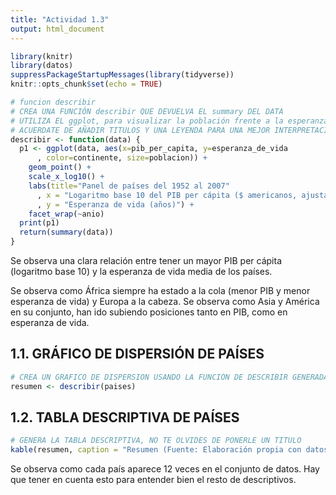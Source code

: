 ```yaml
---
title: "Actividad 1.3"
output: html_document
---
```


```r
library(knitr)
library(datos)
suppressPackageStartupMessages(library(tidyverse))
knitr::opts_chunk$set(echo = TRUE)

# funcion describir
# CREA UNA FUNCIÓN describir QUE DEVUELVA EL summary DEL DATA
# UTILIZA EL ggplot, para visualizar la población frente a la esperanza de vida, separando cada gráfico por el año desde 1952 hasta 2007
# ACUERDATE DE AÑADIR TITULOS Y UNA LEYENDA PARA UNA MEJOR INTERPRETACIÓN
describir <- function(data) {
  p1 <- ggplot(data, aes(x=pib_per_capita, y=esperanza_de_vida
      , color=continente, size=poblacion)) +
    geom_point() +
    scale_x_log10() +
    labs(title="Panel de países del 1952 al 2007"
      , x = "Logaritmo base 10 del PIB per cápita ($ americanos, ajustados según inflación)"
      , y = "Esperanza de vida (años)") +
    facet_wrap(~anio)
  print(p1)
  return(summary(data))
}
```

Se observa una clara relación entre tener un mayor PIB per cápita (logaritmo base 10) y la esperanza de vida media de los países. 

Se observa como África siempre ha estado a la cola (menor PIB y menor esperanza de vida) y Europa a la cabeza. Se observa como Asia y América en su conjunto, han ido subiendo posiciones tanto en PIB, como en esperanza de vida.

## 1.1. GRÁFICO DE DISPERSIÓN DE PAÍSES

```r
# CREA UN GRAFICO DE DISPERSION USANDO LA FUNCIÓN DE DESCRIBIR GENERADA ANTERIOMENTE
resumen <- describir(paises)
```

## 1.2. TABLA DESCRIPTIVA DE PAÍSES 

```r
# GENERA LA TABLA DESCRIPTIVA, NO TE OLVIDES DE PONERLE UN TITULO
kable(resumen, caption = "Resumen (Fuente: Elaboración propia con datos de Gapminder)")
```

Se observa como cada país aparece 12 veces en el conjunto de datos. Hay que tener en cuenta esto para entender bien el resto de descriptivos.
